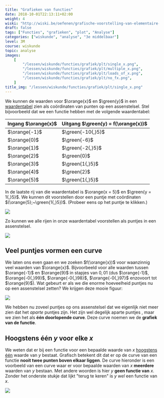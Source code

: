 ```yaml
---
title: "Grafieken van functies"
date: 2018-10-01T22:13:11+02:00
weight: 4
wiski: "http://wiski.be/oefenen/grafische-voorstelling-van-elementaire-functies/take"
draft: false
tags: ["Functies", "grafieken", "plot", "Analyse"]
categories: ["wiskunde", "analyse", "3e middelbaar"]
level: 3M
course: wiskunde
topic: analyse
images:
    [
        "/lessen/wiskunde/functies/grafiek/plt/single_x.png",
        "/lessen/wiskunde/functies/grafiek/plt/multiple_x.png",
        "/lessen/wiskunde/functies/grafiek/plt/loads_of_x.png",
        "/lessen/wiskunde/functies/grafiek/plt/no_fx.png",
    ]
title_img: "/lessen/wiskunde/functies/grafiek/plt/single_x.png"
---
```


We kunnen de waarden voor $\orange{x}$ en $\green{y}$ in een
[waardentabel](waardentabel) zien als coördinaten van punten op een
assenstelsel. Stel bijvoorbeeld dat we een functie hebben met de volgende
waardentabel:

| Ingang $\orange{x}$ | Uitgang $\green{y} = f(\orange{x})$ |
| ------------------- | ----------------------------------- |
| $\orange{-1}$       | $\green{-10{,}5}$                   |
| $\orange{0}$        | $\green{-6}$                        |
| $\orange{1}$        | $\green{-2{,}5}$                    |
| $\orange{2}$        | $\green{0}$                         |
| $\orange{3}$        | $\green{1{,}5}$                     |
| $\orange{4}$        | $\green{2}$                         |
| $\orange{5}$        | $\green{1{,}5}$                     |

In de laatste rij van die waardentabel is $\orange{x = 5}$ en $\green{y =
1{,}5}$. We kunnen dit voorstellen door een puntje met coördinaten
$(\orange{5};~\green{1{,}5})$. <Mute>(Probeer eens op het puntje te
klikken.)</Mute>

![](plt/single_x.png)

Zo kunnen we alle rijen in onze waardentabel voorstellen als puntjes in een
assenstelsel.

![](plt/multiple_x.png)

## Veel puntjes vormen een curve

We laten ons even gaan en we zoeken $f(\orange{x})$ voor waanzinnig veel
waarden van $\orange{x}$. Bijvoorbeeld voor alle waarden tussen $\orange{-1}$
en $\orange{9}$ in stapjes van $0{,}01$ (dus $\orange{-1}$, $\orange{-0{,}99}$,
$\orange{-0{,}98}$, $\orange{-0{,}97}$ enzovoort tot $\orange{9}$). Wat gebeurt
er als we die enorme hoeveelheid puntjes nu op een assenstelsel zetten? We
krijgen deze mooie figuur:

![](plt/loads_of_x.png)

We hebben nu zoveel puntjes op ons assenstelsel dat we eigenlijk niet meer zien
dat het _aparte_ puntjes zijn. Het zijn wel degelijk aparte puntjes <Mute
text="(beweeg maar eens over de grafiek)" />, maar we zien het als **één
doorlopende curve**.  Deze curve noemen we de **grafiek van de functie**.

## Hoogstens één $y$ voor elke $x$

We weten dat er bij een functie voor een bepaalde waarde van $x$ [hoogstens
één](intro#samengevat) waarde van $y$ bestaat. Grafisch betekent dit dat er op
de curve van een functie **nooit twee punten boven elkaar liggen**. De curve
hieronder is een voorbeeld van een curve waar er voor bepaalde waarden van $x$
**meerdere** waarden van $y$ bestaan. Met andere woorden is hier $y$ **geen
functie van** $x$. Zonder het onderste stukje dat lijkt "terug te keren" is
$y$ _wel_ een functie van $x$.

![](plt/no_fx.png)
